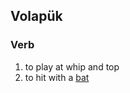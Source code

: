 {{also|baton|Baton|bâton}}
==Volapük==

===Verb===
{{head|vo|verb}}

# to play at whip and top
# to hit with a [[bat]]